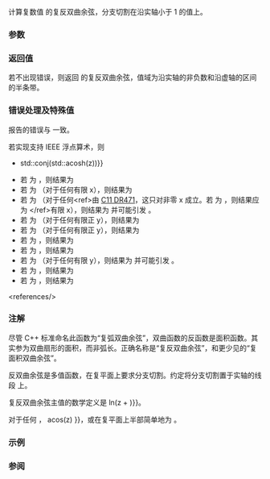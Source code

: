 {{cpp/title|acosh{{small|(std::complex)}}}}
{{cpp/numeric/complex/navbar}}
{{ddcl|header=complex|since=c++11|1=
template&lt; class T &gt; 
complex&lt;T&gt; acosh( const complex&lt;T&gt;&amp; z );
}}

计算复数值 {{c|z}} 的复反双曲余弦，分支切割在沿实轴小于 1 的值上。

===参数===
{{par begin}}
{{par|z|复数值}}
{{par end}}

===返回值===
若不出现错误，则返回 {{c|z}} 的复反双曲余弦，值域为沿实轴的非负数和沿虚轴的区间 {{math|[−iπ; +iπ]}} 的半条带。

===错误处理及特殊值===
报告的错误与 {{lc|math_errhandling}} 一致。

若实现支持 IEEE 浮点算术，则
* {{c|std::acosh(std::conj(z)) {{==}} std::conj(std::acosh(z))}}
* 若 {{c|z}} 为 {{tt|(±0,+0)}}，则结果为 {{tt|(+0,π/2)}}
* 若 {{c|z}} 为 {{tt|(x,+∞)}}（对于任何有限 x），则结果为 {{tt|(+∞,π/2)}}
* 若 {{c|z}} 为 {{tt|(x,NaN)}}（对于任何&lt;ref&gt;由 [http://www.open-std.org/jtc1/sc22/wg14/www/docs/n1892.htm#dr_471 C11 DR471]，这只对非零 x 成立。若 {{tt|z}} 为 {{tt|(0,NaN)}}，则结果应为 {{tt|(NaN,π/2)}}&lt;/ref&gt;有限 x），则结果为 {{tt|(NaN,NaN)}} 并可能引发 {{lc|FE_INVALID}}。
* 若 {{c|z}} 为 {{tt|(-∞,y)}}（对于任何有限正 y），则结果为 {{tt|(+∞,π)}}
* 若 {{c|z}} 为 {{tt|(+∞,y)}}（对于任何有限正 y），则结果为 {{tt|(+∞,+0)}}
* 若 {{c|z}} 为 {{tt|(-∞,+∞)}}，则结果为 {{tt|(+∞,3π/4)}}
* 若 {{c|z}} 为 {{tt|(±∞,NaN)}}，则结果为 {{tt|(+∞,NaN)}}
* 若 {{c|z}} 为 {{tt|(NaN,y)}}（对于任何有限 y），则结果为 {{tt|(NaN,NaN)}} 并可能引发 {{lc|FE_INVALID}}。
* 若 {{c|z}} 为 {{tt|(NaN,+∞)}}，则结果为 {{tt|(+∞,NaN)}}
* 若 {{c|z}} 为 {{tt|(NaN,NaN)}}，则结果为 {{tt|(NaN,NaN)}}
&lt;references/&gt;

===注解===
尽管 C++ 标准命名此函数为“复弧双曲余弦”，双曲函数的反函数是面积函数。其实参为双曲扇形的面积，而非弧长。正确名称是“复反双曲余弦”，和更少见的“复面积双曲余弦”。

反双曲余弦是多值函数，在复平面上要求分支切割。约定将分支切割置于实轴的线段 {{math|(-∞,+1)}} 上。

复反双曲余弦主值的数学定义是 {{math|acosh z {{=}} ln(z + {{mrad|z+1}} {{mrad|z-1}})}}。

对于任何 {{c|z}}，{{math|acosh(z) {{=}} {{mfrac|{{mrad|z-1}}|{{mrad|1-z}}}} acos(z) }}，或在复平面上半部简单地为 {{math|i acos(z)}}。

===示例===
{{example
|code=
#include &lt;complex&gt;
#include &lt;iostream&gt;

int main()
{
    std::cout &lt;&lt; std::fixed;
    std::complex&lt;double&gt; z1(0.5, 0);
    std::cout &lt;&lt; "acosh" &lt;&lt; z1 &lt;&lt; " = " &lt;&lt; std::acosh(z1) &lt;&lt; '\n';

    std::complex&lt;double&gt; z2(0.5, -0.0);
    std::cout &lt;&lt; "acosh" &lt;&lt; z2 &lt;&lt; " (the other side of the cut) = "
              &lt;&lt; std::acosh(z2) &lt;&lt; '\n';

    // 在上半平面，acosh = i acos 
    std::complex&lt;double&gt; z3(1, 1), i(0, 1);
    std::cout &lt;&lt; "acosh" &lt;&lt; z3 &lt;&lt; " = " &lt;&lt; std::acosh(z3) &lt;&lt; '\n'
              &lt;&lt; "i*acos" &lt;&lt; z3 &lt;&lt; " = " &lt;&lt; i*std::acos(z3) &lt;&lt; '\n';
}
|output=
acosh(0.500000,0.000000) = (0.000000,-1.047198)
acosh(0.500000,-0.000000) (the other side of the cut) = (0.000000,1.047198)
acosh(1.000000,1.000000) = (1.061275,0.904557)
i*acos(1.000000,1.000000) = (1.061275,0.904557)
}}

===参阅===
{{dsc begin}}
{{dsc inc|cpp/numeric/complex/dsc acos}}
{{dsc inc|cpp/numeric/complex/dsc asinh}}
{{dsc inc|cpp/numeric/complex/dsc atanh}}
{{dsc inc|cpp/numeric/complex/dsc cosh}}
{{dsc inc|cpp/numeric/math/dsc acosh}}
{{dsc see c|c/numeric/complex/cacosh}}
{{dsc end}}

{{langlinks|de|en|es|fr|it|ja|pt|ru}}